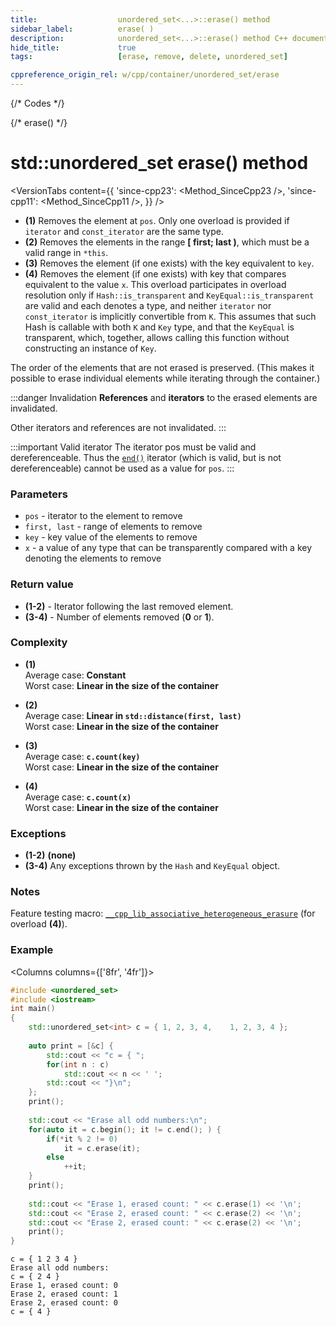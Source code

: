 ```yaml
---
title:					unordered_set<...>::erase() method
sidebar_label:			erase( )
description:			unordered_set<...>::erase() method C++ documentation
hide_title:				true
tags:					[erase, remove, delete, unordered_set]

cppreference_origin_rel: w/cpp/container/unordered_set/erase
---
```



{/* Codes */}

{/* erase() */}

# std::unordered_set erase() method

<VersionTabs content={{
    'since-cpp23': <Method_SinceCpp23 />,
    'since-cpp11': <Method_SinceCpp11 />,
    }} />

 - **(1)** Removes the element at `pos`. Only one overload is provided if `iterator` and `const_iterator` are the same type.
 - **(2)** Removes the elements in the range **[ first; last )**, which must be a valid range in `*this`.
 - **(3)** Removes the element (if one exists) with the key equivalent to `key`.
 - **(4)** Removes the element (if one exists) with key that compares equivalent to the value `x`.
   This overload participates in overload resolution only if `Hash::is_transparent` and `KeyEqual::is_transparent` are valid and each denotes a type,
   and neither `iterator` nor `const_iterator` is implicitly convertible from `K`.
   This assumes that such Hash is callable with both `K` and `Key` type, and that the `KeyEqual` is transparent, which, together, allows calling this function without constructing an instance of `Key`.


The order of the elements that are not erased is preserved.
(This makes it possible to erase individual elements while iterating through the container.)

:::danger Invalidation
**References** and **iterators** to the erased elements are invalidated.

Other iterators and references are not invalidated.
:::

:::important Valid iterator
The iterator pos must be valid and dereferenceable. Thus the [`end()`](/docs/std/containers/unordered_set/erase) iterator (which is valid, but is not dereferenceable) cannot be used as a value for `pos`.
:::

### Parameters

 - `pos` - iterator to the element to remove
 - `first, last` - range of elements to remove
 - `key` - key value of the elements to remove
 - `x` - a value of any type that can be transparently compared with a key denoting the elements to remove

### Return value

 - **(1-2)** - Iterator following the last removed element.
 - **(3-4)** - Number of elements removed (**0** or **1**).

### Complexity

 - **(1)**  
    Average case: **Constant**  
    Worst case: **Linear in the size of the container**

 - **(2)**  
    Average case: **Linear in `std::distance(first, last)`**  
    Worst case: **Linear in the size of the container**

 - **(3)**  
    Average case: **`c.count(key)`**  
    Worst case: **Linear in the size of the container**

 - **(4)**  
    Average case: **`c.count(x)`**  
    Worst case: **Linear in the size of the container**

### Exceptions

 - **(1-2)** **(none)**
 - **(3-4)** Any exceptions thrown by the `Hash` and `KeyEqual` object.

### Notes

Feature testing macro: [`__cpp_lib_associative_heterogeneous_erasure`](#) (for overload **(4)**).

### Example

<Columns columns={['8fr', '4fr']}>
<div>

```cpp title='Main.cpp' showLineNumbers
#include <unordered_set>
#include <iostream>
int main()
{
    std::unordered_set<int> c = { 1, 2, 3, 4,    1, 2, 3, 4 };
 
    auto print = [&c] {
        std::cout << "c = { ";
        for(int n : c)
            std::cout << n << ' ';
        std::cout << "}\n";
    };
    print();
 
    std::cout << "Erase all odd numbers:\n";
    for(auto it = c.begin(); it != c.end(); ) {
        if(*it % 2 != 0)
            it = c.erase(it);
        else
            ++it;
    }
    print();
 
    std::cout << "Erase 1, erased count: " << c.erase(1) << '\n';
    std::cout << "Erase 2, erased count: " << c.erase(2) << '\n';
    std::cout << "Erase 2, erased count: " << c.erase(2) << '\n';
    print();
}
```

</div>
<div>

```plaintext title="Possible output"
c = { 1 2 3 4 }
Erase all odd numbers:
c = { 2 4 }
Erase 1, erased count: 0
Erase 2, erased count: 1
Erase 2, erased count: 0
c = { 4 }
```

</div>
</Columns>
